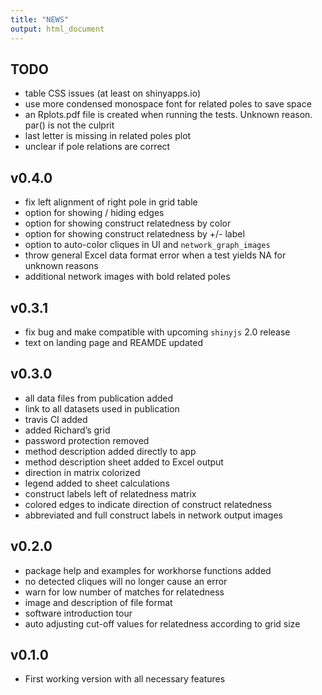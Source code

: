 ```yaml
---
title: "NEWS"
output: html_document
---
```


## TODO

* table CSS issues (at least on shinyapps.io)
* use more condensed monospace font for related poles to save space
* an Rplots.pdf file is created when running the tests. Unknown reason. par() is not the culprit
* last letter is missing in related poles plot
* unclear if pole relations are correct

## v0.4.0

* fix left alignment of right pole in grid table
* option for showing / hiding edges
* option for showing construct relatedness by color
* option for showing construct relatedness by +/- label
* option to auto-color cliques in UI and `network_graph_images`
* throw general Excel data format error when a test yields NA for unknown reasons
* additional network images with bold related poles 

## v0.3.1

* fix bug and make compatible with upcoming `shinyjs` 2.0 release
* text on landing page and REAMDE updated

## v0.3.0

* all data files from publication added
* link to all datasets used in publication
* travis CI added
* added Richard's grid
* password protection removed
* method description added directly to app
* method description sheet added to Excel output
* direction in matrix colorized
* legend added to sheet calculations  
* construct labels left of relatedness matrix
* colored edges to indicate direction of construct relatedness
* abbreviated and full construct labels in network output images

## v0.2.0

* package help and examples for workhorse functions added
* no detected cliques will no longer cause an error
* warn for low number of matches for relatedness
* image and description of file format
* software introduction tour
* auto adjusting cut-off values for relatedness according to grid size

## v0.1.0

* First working version with all necessary features




